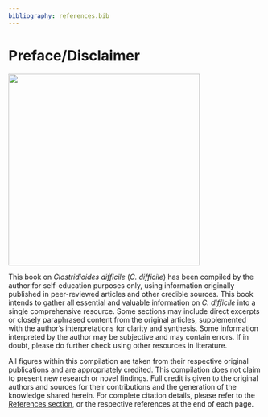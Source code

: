 ```yaml
---
bibliography: references.bib
---
```


# Preface/Disclaimer

![](image/cdi.png){fig-align="left" width="380"}

This book on *Clostridioides difficile* (*C. difficile*) has been compiled by the author for self-education purposes only, using information originally published in peer-reviewed articles and other credible sources. This book intends to gather all essential and valuable information on *C. difficile* into a single comprehensive resource. Some sections may include direct excerpts or closely paraphrased content from the original articles, supplemented with the author’s interpretations for clarity and synthesis. Some information interpreted by the author may be subjective and may contain errors. If in doubt, please do further check using other resources in literature.

All figures within this compilation are taken from their respective original publications and are appropriately credited. This compilation does not claim to present new research or novel findings. Full credit is given to the original authors and sources for their contributions and the generation of the knowledge shared herein. For complete citation details, please refer to the [References section](#references), or the respective references at the end of each page.
